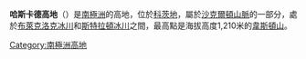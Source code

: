 {{coord|80|30|S|29|15|W|source:GNIS|display=title}}

'''哈斯卡德高地'''（{{lang-en|Haskard Highlands}}）是[[南極洲|南極洲]]的高地，位於[[科茨地|科茨地]]，屬於[[沙克爾頓山脈|沙克爾頓山脈]]的一部分，處於[[布萊克洛克冰川|布萊克洛克冰川]]和[[斯特拉頓冰川|斯特拉頓冰川]]之間，最高點是海拔高度1,210米的[[韋斯頓山|韋斯頓山]]。

{{DEFAULTSORT:Haskard Highlands}}
[[Category:南極洲高地|Category:南極洲高地]]


{{CoatsLand-geo-stub}}
